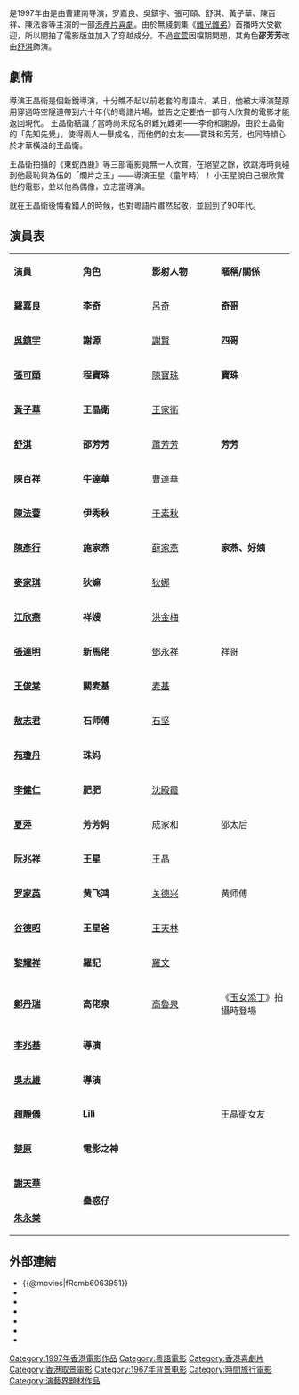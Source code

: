 {{Infobox Film
| name               = 精裝難兄難弟
| original_name      = ''{{lang|en|Those Were the Days}}''
| image              = 
| caption            = 
| director           = [[曹建南|曹建南]] 
| producer           = [[陳百祥|陳百祥]]
| producer_2         = 	黃東花、馮嘉妮、王延明
| writer             = [[王晶_(導演)|王晶]]
| story              = 
| starring           = [[羅嘉良|羅嘉良]]<br>[[吳鎮宇|吳鎮宇]]<br>[[張可頤|張可頤]]<br>[[舒淇|舒淇]]<br>[[黃子華|黃子華]]<br>[[陳百祥|陳百祥]]<br>[[陳法蓉|陳法蓉]]<br>[[陳彥行|陳彥行]]
| production_supervisor = 
| music              = 羅堅
| maintheme          = 
| cinematography     = 繆健輝
| editing            = 	淋淋、張振富
| rate               = 
| production_company = 	天下電影製作有限公司<br>電影少年有限公司
| distributor        = 	金馬娛樂有限公司 (香港)
| released           = {{HK}}：{{film date|1997|8|28}}
| runtime            = 104 分鐘
| country            = {{香港電影產地}}
| language           = [[粵語|粵語]]
| awards             = 
| amg_id             = 
| imdb_id            = 
| preceded_by        = 
| followed_by        = 
| tw_name = 
| hk_name = 
| cn_name = 
}}

{{engname|《精裝難兄難弟》|''Those Were the Days''}}是1997年由是由曹建南导演，罗嘉良、吳鎮宇、張可頤、舒淇、黃子華、陳百祥、陳法蓉等主演的一部[[港產片|港產片]][[喜劇|喜劇]]。由於無綫劇集《[[難兄難弟_(1997年電視劇)|難兄難弟]]》首播時大受歡迎，所以開拍了電影版並加入了穿越成分。不過[[宣萱|宣萱]]因檔期問題，其角色'''邵芳芳'''改由[[舒淇|舒淇]]飾演。

==劇情==
導演王晶衛是個新銳導演，十分瞧不起以前老套的粵語片。某日，他被大導演楚原用穿過時空隧道帶到六十年代的粵語片場，並告之定要拍一部有人欣賞的電影才能返回現代。
王晶衛結識了當時尚未成名的難兄難弟——李奇和謝源，由於王晶衛的「先知先覺」，使得兩人一舉成名，而他們的女友——寶珠和芳芳，也同時傾心於才華橫溢的王晶衛。

王晶衛拍攝的《東蛇西鹿》等三部電影竟無一人欣賞，在絕望之餘，欲跳海時竟碰到他最恥與為伍的「爛片之王」——導演王星（童年時）！
小王星說自己很欣賞他的電影，並以他為偶像，立志當導演。

就在王晶衛後悔看錯人的時候，也對粵語片肅然起敬，並回到了90年代。

==演員表==
{|class="wikitable" width="60%"
|- style="background:cornflowerblue; color:white" align=center
|style="width:8%"|'''演員'''||style="width:8%"|'''角色'''||style="width:8%"|'''影射人物'''||style="width:8%"|'''暱稱/關係'''
|-
|'''[[羅嘉良|羅嘉良]]'''||'''李奇'''||[[呂奇|呂奇]]||'''奇哥'''
|-
|'''[[吳鎮宇|吳鎮宇]]'''||'''謝源'''||[[謝賢|謝賢]]||'''四哥'''
|-
|'''[[張可頤|張可頤]]'''||'''程寶珠'''||[[陳寶珠|陳寶珠]]||'''寶珠'''
|-
|'''[[黃子華|黃子華]]'''||'''王晶衛'''||[[王家衛|王家衛]]||
|-
|'''[[舒淇|舒淇]]'''||'''邵芳芳'''||[[蕭芳芳|蕭芳芳]]||'''芳芳'''
|-
|'''[[陳百祥|陳百祥]]'''||'''牛達華'''||[[曹達華|曹達華]]||
|-
|'''[[陳法蓉|陳法蓉]]'''||'''伊秀秋'''||[[于素秋|于素秋]]||
|-
|'''[[陳彥行|陳彥行]]'''||'''施家燕'''||[[薛家燕|薛家燕]]||'''家燕、好姨'''
|-
|'''[[麥家琪|麥家琪]]'''||'''狄嫲'''||[[狄娜|狄娜]]||     
|-
|'''[[江欣燕|江欣燕]]'''||'''祥嫂'''||[[洪金梅|洪金梅]]||    
|-
|'''[[張達明_(演員)|張達明]]'''||'''新馬佬'''||[[新馬師曾|鄧永祥]]||祥哥   
|-
|'''[[王俊棠|王俊棠]]'''||'''關麦基'''||[[麥基_(演員)|麦基]]||       
|-
|'''[[敖志君|敖志君]]'''||'''石师傅'''||[[石坚|石坚]]||     
|-
|'''[[苑瓊丹|苑瓊丹]]'''||'''珠妈'''||         ||     
|-
|'''[[李健仁|李健仁]]'''||'''肥肥'''||[[沈殿霞|沈殿霞]]||
|-
|'''[[夏萍|夏萍]]'''||'''芳芳妈'''||成家和||邵太后
|-
|'''[[阮兆祥|阮兆祥]]'''||'''王星'''||[[王晶|王晶]]||    
|-
|'''[[罗家英|罗家英]]'''||'''黄飞鸿'''||[[关德兴|关德兴]]||黄师傅
|-
|'''[[谷德昭|谷德昭]]'''||'''王星爸'''||[[王天林|王天林]]||
|-
|'''[[黎耀祥|黎耀祥]]'''||'''羅記'''||[[羅文|羅文]]||
|-
|'''[[鄭丹瑞|鄭丹瑞]]'''||'''高佬泉'''||[[高魯泉|高魯泉]]||《[[玉女添丁_(1968年電影)|玉女添丁]]》拍攝時登場
|-
|'''[[李兆基_(演員)|李兆基]]'''||'''導演'''||         ||     
|-
|'''[[吳志雄|吳志雄]]'''||'''導演'''||         ||    
|-
|'''[[趙靜儀|趙靜儀]]'''||'''Lili'''||         ||王晶衛女友     
|-
|'''[[楚原|楚原]]'''||'''電影之神'''||         ||  
|-
|'''[[謝天華|謝天華]]'''||rowspan="2"|'''蠱惑仔'''||         ||   
|-
|'''[[朱永棠|朱永棠]]'''||         || 
|}

== 外部連結 ==
*{{@movies|fRcmb6063951}}
*{{hkmdb title|8290}}
*{{Mtime|22780}}
*{{douban}}
*{{rotten-tomatoes|those_were_the_days_1997}}
*{{Amg movie|270515}}
*{{imdb title|0285244}}

[[Category:1997年香港電影作品|Category:1997年香港電影作品]]
[[Category:粵語電影|Category:粵語電影]]
[[Category:香港喜劇片|Category:香港喜劇片]]
[[Category:香港取景電影|Category:香港取景電影]]
[[Category:1967年背景电影|Category:1967年背景电影]]
[[Category:時間旅行電影|Category:時間旅行電影]]
[[Category:演藝界題材作品|Category:演藝界題材作品]]